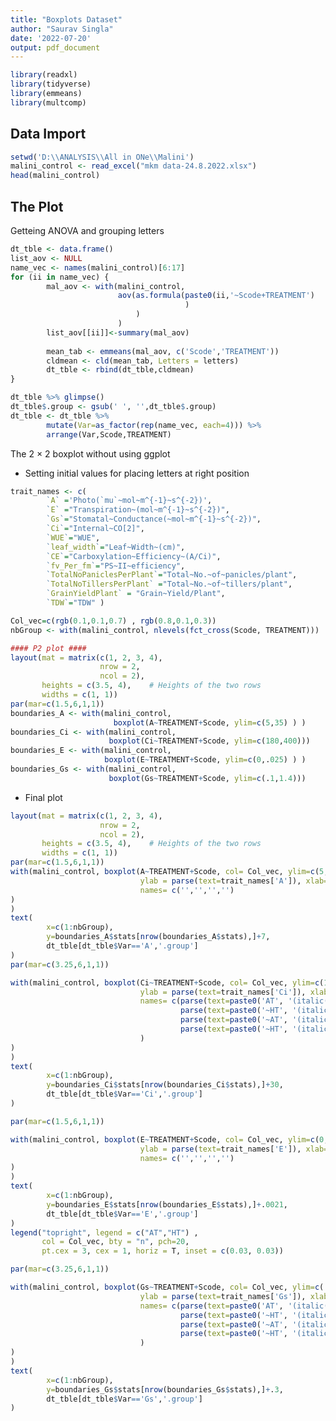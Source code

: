 ---
title: "Boxplots Dataset"
author: "Saurav Singla"
date: '2022-07-20'
output: pdf_document
---

```{r setup, warning=FALSE, message=FALSE}
library(readxl)
library(tidyverse)
library(emmeans)
library(multcomp)
```

## Data Import

```{r import}
setwd('D:\\ANALYSIS\\All in ONe\\Malini')
malini_control <- read_excel("mkm data-24.8.2022.xlsx")
head(malini_control)

```

## The Plot

Getteing ANOVA and grouping letters

```{r}
dt_tble <- data.frame()
list_aov <- NULL
name_vec <- names(malini_control)[6:17]
for (ii in name_vec) {
        mal_aov <- with(malini_control,
                        aov(as.formula(paste0(ii,'~Scode+TREATMENT')
                                       )
                            )
                        )
        list_aov[[ii]]<-summary(mal_aov)
        
        mean_tab <- emmeans(mal_aov, c('Scode','TREATMENT'))
        cldmean <- cld(mean_tab, Letters = letters)
        dt_tble <- rbind(dt_tble,cldmean)
}

dt_tble %>% glimpse()
dt_tble$.group <- gsub(' ', '',dt_tble$.group)
dt_tble <- dt_tble %>% 
        mutate(Var=as_factor(rep(name_vec, each=4))) %>% 
        arrange(Var,Scode,TREATMENT)
```

The 2 $\times$ 2 boxplot without using ggplot

-   Setting initial values for placing letters at right position

```{r boxplot2x2, fig.show='hide'}
trait_names <- c(
        `A` ='Photo(`mu`~mol~m^{-1}~s^{-2})', 
        `E` ="Transpiration~(mol~m^{-1}~s^{-2})",
        `Gs`="Stomatal~Conductance(~mol~m^{-1}~s^{-2})",
        `Ci`="Internal~CO[2]",
        `WUE`="WUE",                     
        `leaf_width`="Leaf~Width~(cm)",
        `CE`="Carboxylation~Efficiency~(A/Ci)",
        `fv_Per_fm`="PS~II~efficiency",  
        `TotalNoPaniclesPerPlant`="Total~No.~of~panicles/plant",
        `TotalNoTillersPerPlant` ="Total~No.~of~tillers/plant",      
        `GrainYieldPlant` = "Grain~Yield/Plant",
        `TDW`="TDW" )

Col_vec=c(rgb(0.1,0.1,0.7) , rgb(0.8,0.1,0.3)) 
nbGroup <- with(malini_control, nlevels(fct_cross(Scode, TREATMENT)))

#### P2 plot ####
layout(mat = matrix(c(1, 2, 3, 4), 
                    nrow = 2, 
                    ncol = 2),
       heights = c(3.5, 4),    # Heights of the two rows
       widths = c(1, 1)) 
par(mar=c(1.5,6,1,1))
boundaries_A <- with(malini_control, 
                       boxplot(A~TREATMENT+Scode, ylim=c(5,35) ) )
boundaries_Ci <- with(malini_control, 
                      boxplot(Ci~TREATMENT+Scode, ylim=c(180,400)))
boundaries_E <- with(malini_control, 
                     boxplot(E~TREATMENT+Scode, ylim=c(0,.025) ) )
boundaries_Gs <- with(malini_control, 
                      boxplot(Gs~TREATMENT+Scode, ylim=c(.1,1.4)))

```

-   Final plot

```{r final_plot, fig.height=5}
layout(mat = matrix(c(1, 2, 3, 4), 
                    nrow = 2, 
                    ncol = 2),
       heights = c(3.5, 4),    # Heights of the two rows
       widths = c(1, 1)) 
par(mar=c(1.5,6,1,1))
with(malini_control, boxplot(A~TREATMENT+Scode, col= Col_vec, ylim=c(5,35),
                             ylab = parse(text=trait_names['A']), xlab='', las=1,
                             names= c('','','','')
)
)
text( 
        x=c(1:nbGroup), 
        y=boundaries_A$stats[nrow(boundaries_A$stats),]+7, 
        dt_tble[dt_tble$Var=='A','.group']
)
par(mar=c(3.25,6,1,1))

with(malini_control, boxplot(Ci~TREATMENT+Scode, col= Col_vec, ylim=c(180,400),
                             ylab = parse(text=trait_names['Ci']), xlab='', las=1,
                             names= c(parse(text=paste0('AT', '(italic(S[1]))')),
                                      parse(text=paste0('~HT', '(italic(S[1]))')),
                                      parse(text=paste0('~AT', '(italic(S[2]))')),
                                      parse(text=paste0('~HT', '(italic(S[2]))'))
                             )
)
)
text( 
        x=c(1:nbGroup), 
        y=boundaries_Ci$stats[nrow(boundaries_Ci$stats),]+30, 
        dt_tble[dt_tble$Var=='Ci','.group']
)

par(mar=c(1.5,6,1,1))

with(malini_control, boxplot(E~TREATMENT+Scode, col= Col_vec, ylim=c(0,.025),
                             ylab = parse(text=trait_names['E']), xlab='', las=1,
                             names= c('','','','')
)
)
text( 
        x=c(1:nbGroup), 
        y=boundaries_E$stats[nrow(boundaries_E$stats),]+.0021, 
        dt_tble[dt_tble$Var=='E','.group']
)
legend("topright", legend = c("AT","HT") , 
       col = Col_vec, bty = "n", pch=20, 
       pt.cex = 3, cex = 1, horiz = T, inset = c(0.03, 0.03))

par(mar=c(3.25,6,1,1))

with(malini_control, boxplot(Gs~TREATMENT+Scode, col= Col_vec, ylim=c(.1,1.4),
                             ylab = parse(text=trait_names['Gs']), xlab='', las=1,
                             names= c(parse(text=paste0('AT', '(italic(S[1]))')),
                                      parse(text=paste0('~HT', '(italic(S[1]))')),
                                      parse(text=paste0('~AT', '(italic(S[2]))')),
                                      parse(text=paste0('~HT', '(italic(S[2]))'))
                             )
)
)
text( 
        x=c(1:nbGroup), 
        y=boundaries_Gs$stats[nrow(boundaries_Gs$stats),]+.3, 
        dt_tble[dt_tble$Var=='Gs','.group']
)

```
